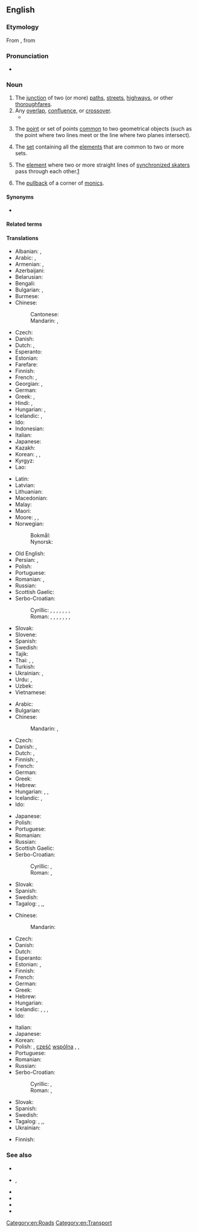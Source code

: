 ==English==
{{wikipedia}}

===Etymology===
From {{etyl|frm|en}} {{m|frm|intersection}}, from {{etyl|la|en}} {{m|la|intersectiō}}

===Pronunciation===
* {{IPA|en|/ˈɪntəɹˌsɛkʃən/|/ˌɪntəɹˈsɛkʃən/}}

===Noun===
{{en-noun}}

# The [[junction]] of two (or more) [[path]]s, [[street]]s, [[highway]]s, or other [[thoroughfare]]s.
# Any [[overlap]], [[confluence]], or [[crossover]].
#* {{quote-book|1=en|year=2015|author=James Lambert|editors=Lan Li, Jamie McKeown and Liming Liu|chapter=Lexicography as a teaching tool: A Hong Kong case study|title=Dictionaries and corpora: Innovations in reference science. Proceedings of ASIALEX 2015 Hong Kong|publisher=The Hong Kong Polytechnic University|location=Hong Kong|page=147|passage=Within this melee of '''intersections''' between English and Cantonese, the students, being themselves bilingually fluent, were able to navigate with perfect ease in communicative contexts where the provenance of a certain term or expression matters little.}}
# {{lb|en|geometry}} The [[point]] or set of points [[common]] to two geometrical objects (such as the point where two lines meet or the line where two planes intersect).
# {{lb|en|set theory}} The [[set]] containing all the [[element]]s that are common to two or more sets.
# {{lb|en|sports}} The [[element]] where two or more straight lines of [[synchronized skating|synchronized skaters]] pass through each other.[http://www.isu.org/vsite/vcontent/content/transnews/0,10869,4844-128590-19728-18885-295370-3787-4771-layout160-129898-news-item,00.html]
# {{lb|en|category theory}} The [[pullback]] of a corner of [[monic]]s.

====Synonyms====
* {{sense|junction of paths}} {{l|en|crossroads}}

====Related terms====
{{rel4|en
|intersect
|intersectional
|intersectionalism
|intersectionalist
|intersectionalistic
|intersectionality
}}

====Translations====
{{trans-top|junction of two or more paths, etc}}
* Albanian: {{t+|sq|ndërprerje|f}}, {{t+|sq|udhëkryq|m}}
* Arabic: {{t|ar|مُفْتَرَق|m}}, {{t|ar|تَقَاطُع|m}}
* Armenian: {{t+|hy|խաչմերուկ}}, {{t+|hy|քառուղի}}
* Azerbaijani: {{t|az|kəsişmə}}
* Belarusian: {{t|be|скрыжава́нне|n|sc=Cyrl}}
* Bengali: {{t|bn|ছেদ}}
* Bulgarian: {{t|bg|кръсто́вище|n}}, {{t+|bg|кръстопъ́т|m}}
* Burmese: {{t+|my|လမ်းဆုံ}}
* Chinese:
*: Cantonese: {{t|yue|路口|tr=lou6 hau2}}
*: Mandarin: {{t+|cmn|路口|tr=lùkǒu}}, {{t+|cmn|交叉|tr=jiāochā}}
* Czech: {{t+|cs|křižovatka|f}}
* Danish: {{t+|da|kryds|n}}
* Dutch: {{t+|nl|kruising|f}}, {{t+|nl|kruispunt|m}}
* Esperanto: {{t|eo|kruciĝo}}
* Estonian: {{t|et|ristmik}}
* Farefare: {{t|gur|sorɔpurŋa}}
* Finnish: {{t+|fi|risteys}}
* French: {{t+|fr|carrefour|m}}, {{t+|fr|intersection|f}}
* Georgian: {{t|ka|გზაჯვარედინი}}, {{t|ka|მებოძირი}}
* German: {{t+|de|Kreuzung|f}}
* Greek: {{t+|el|διασταύρωση|f}}, {{t+|el|σταυροδρόμι|n}}
* Hindi: {{t+|hi|चौराहा|m|sc=Deva}}, {{t+|hi|दोराहा|m|sc=Deva}}
* Hungarian: {{t+|hu|útkereszteződés}}, {{t+|hu|csomópont}}
* Icelandic: {{t|is|vegamót|n-p}}, {{t+|is|gatnamót|n-p}}
* Ido: {{t+|io|krucovoyo}}
* Indonesian: {{t+|id|persimpangan}}
* Italian: {{t+|it|incrocio|m}}
* Japanese: {{t+|ja|交差点|tr=こうさてん, kōsaten}}
* Kazakh: {{t|kk|қиылыс}}
* Korean: {{t+|ko|사거리}}, {{t+|ko|네거리}}, {{t+|ko|교차로}}
* Kyrgyz: {{t|ky|жолтоому}}
* Lao: {{t|lo|ທະວິບົດ}}
{{trans-mid}}
* Latin: {{t|la|ambivium|n}}
* Latvian: {{t|lv|krustošanās|m}}
* Lithuanian: {{t|lt|sankryža|f}}
* Macedonian: {{t|mk|крстопат|m|sc=Cyrl}}
* Malay: {{t|ms|persilangan}}
* Maori: {{t|mi|rīpekanga}}
* Moore: {{t|mos|so-baka}}, {{t|mos|so-palempaaga}}, {{t|mos|sotiisi}}
* Norwegian:
*: Bokmål: {{t+|nb|kryss|n}}
*: Nynorsk: {{t|nn|kryss|n}}
* Old English: {{t|ang|ġelǣte|n}}
* Persian: {{t+|fa|تقاطع|tr=taqâto'}}, {{t+|fa|چهارراه|tr=čahâr-râh}}
* Polish: {{t+|pl|skrzyżowanie|n}}
* Portuguese: {{t+|pt|interseção|f}}
* Romanian: {{t+|ro|intersecție|f}}, {{t+|ro|intersectare|f}}
* Russian: {{t+|ru|перекрёсток|m}}
* Scottish Gaelic: {{t|gd|eadar-ghearradh|m}}
* Serbo-Croatian:
*: Cyrillic: {{t|sh|кри́жа̄ње|n|sc=Cyrl}}, {{t|sh|ра́скр̄шће|n|sc=Cyrl}}, {{t|sh|ра́скрсница|f|sc=Cyrl}}, {{t|sh|ра́скрӣжје|n|sc=Cyrl}}, {{t|sh|крѝжӣште|n|sc=Cyrl}}, {{t|sh|крижо̀пӯт|m|sc=Cyrl}}, {{t|sh|крижо̀пӯће|n|sc=Cyrl}}, {{t|sh|крсто̀пӯће|n|sc=Cyrl}}
*: Roman: {{t+|sh|krížānje|n}}, {{t+|sh|ráskr̄šće|n}}, {{t+|sh|ráskrsnica|f}}, {{t+|sh|ráskrīžje|n}}, {{t+|sh|krìžīšte|n}}, {{t|sh|križòpūt|m}}, {{t+|sh|križòpūće|n}}, {{t+|sh|krstòpūće|n}}
* Slovak: {{t|sk|križovatka|f}}
* Slovene: {{t+|sl|križišče|n}}
* Spanish: {{t+|es|cruce|m}}
* Swedish: {{t+|sv|korsning|c}}
* Tajik: {{t|tg|чорраҳа}}
* Thai: {{t+|th|สี่แยก||tr=sèe-yâek}}, {{t|th|ทางแยก|tr=taang-yâek}}, {{t|th|ชุมทาง|tr=chum-taang}}
* Turkish: {{t+|tr|kesişme}}
* Ukrainian: {{t|uk|перехре́сток|m|sc=Cyrl}}, {{t|uk|перехре́стя|n|sc=Cyrl}}
* Urdu: {{t|ur|چوراہا|m|tr=caurāhā}}, {{t|ur|تقاطع|tr=taqātu'}}
* Uzbek: {{t+|uz|chorraha}}
* Vietnamese: {{t+|vi|ngã tư}}
{{trans-bottom}}

{{trans-top|in geometry}}
* Arabic: {{t|ar|تَقَاطُع}}
* Bulgarian: {{t|bg|пресечна точка}}
* Chinese:
*: Mandarin: {{t+|cmn|交點|sc=Hani}}, {{t+|cmn|交点|tr=jiāodiǎn|sc=Hani}}
* Czech: {{t|cs|průsečík|m}}
* Danish: {{t|da|skæring}}, {{t|da|skæringspunkt|n}}
* Dutch: {{t+|nl|kruispunt|m}}, {{t|nl|doorsnijding|f}}
* Finnish: {{t+|fi|leikkauspiste}}, {{t+|fi|leikkaus}}
* French: {{t+|fr|intersection|f}}
* German: {{t+|de|Schnittpunkt|m}}
* Greek: {{t+|el|τομή|f}}
* Hebrew: {{t|he|חיתוך}}
* Hungarian: {{t+|hu|metszőpont}}, {{t+|hu|metszéspont}}, {{t+|hu|metszet}}
* Icelandic: {{t|is|sniðmengi|n}}, {{qualifier|a single point of intersection}} {{t|is|skurðpunktur|m}}
* Ido: {{t+|io|interseko}}
{{trans-mid}}
* Japanese: {{t+|ja|交点|tr=こうてん, kōten}}
* Polish: {{t|pl|punkt przecięcia|m}}
* Portuguese: {{t+|pt|interseção|f}}
* Romanian: {{t+|ro|intersecție|f}}
* Russian: {{t+|ru|пересече́ние|n}}
* Scottish Gaelic: {{t|gd|eadar-ghearradh|m}}
* Serbo-Croatian:
*: Cyrillic: {{qualifier|Ekavian}} {{t|sh|пре́сек|m|sc=Cyrl}}, {{qualifier|Ijekavian}} {{t|sh|пре́сјек|m|sc=Cyrl}}
*: Roman: {{qualifier|Ekavian}} {{t|sh|prések|m}}, {{qualifier|Ijekavian}} {{t+|sh|présjek|m}}
* Slovak: {{t|sk|priesečník|m}}
* Spanish: {{t+|es|intersección|f}}
* Swedish: {{t+|sv|skärning|c}}
* Tagalog: {{t|tl|bagtasan}}, {{t|tl|pagbagtas}},, {{t+|tl|bagtas}}
{{trans-bottom}}

{{trans-top|in set theory}}
* Chinese:
*: Mandarin: {{t+|cmn|交集|tr=jiāojí|sc=Hani}}
* Czech: {{t|cs|průnik|m}}
* Danish: {{t|da|fællesmængde|c}}
* Dutch: {{t+|nl|doorsnede}}
* Esperanto: {{t|eo|komunaĵo}}
* Estonian: {{t|et|ühisosa}}, {{t|et|lõige}}
* Finnish: {{t+|fi|leikkaus}}
* French: {{t+|fr|intersection|f}}
* German: {{t+|de|Durchschnitt}}
* Greek: {{t+|el|τομή|f}}
* Hebrew: {{t|he|חיתוך}}
* Hungarian: {{t+|hu|metszet}}
* Icelandic: {{t|is|sniðmengi|n}}, {{t+|is|snið|n}}, {{t|is|skurðmengi|n}}, {{t|is|skarmengi|n}}
* Ido: {{t+|io|interseko}}
{{trans-mid}}
* Italian: {{t+|it|intersezione|f}}
* Japanese: {{t+|ja|積集合|tr=せきしゅうごう, sekishūgō}}
* Korean: {{t+|ko|교집합}}
* Polish: {{t+|pl|przekrój|m}}, [[część]] [[wspólny|wspólna]] {{g|f}}, {{t+|pl|przecięcie|n}}, {{t|pl|iloczyn zbiorów|m}}
* Portuguese: {{t+|pt|interseção|f}}
* Romanian: {{t+|ro|intersecție|f}}
* Russian: {{t+|ru|пересече́ние|n}}
* Serbo-Croatian:
*: Cyrillic: {{qualifier|Ekavian}} {{t|sh|пре́сек|m|sc=Cyrl}}, {{qualifier|Ijekavian}} {{t|sh|пре́сјек|m|sc=Cyrl}}
*: Roman: {{qualifier|Ekavian}} {{t|sh|prések|m}}, {{qualifier|Ijekavian}} {{t+|sh|présjek|m}}
* Slovak: {{t|sk|prienik|m}}
* Spanish: {{t+|es|intersección|f}}
* Swedish: {{t+|sv|snitt|n}}
* Tagalog: {{t|tl|bagtasan}}, {{t|tl|pagbagtas}},, {{t+|tl|bagtas}}
* Ukrainian: {{t|uk|перетин множин}}
{{trans-bottom}}

{{trans-top|two or more straight lines of synchronized skaters passing through each other}}
* Finnish: {{t+|fi|läpimeno}}
{{trans-mid}}
{{trans-bottom}}

===See also===
* {{l|en|corner}}
* {{l|en|crossroad}}, {{l|en|crossroads}}
* {{l|en|junction}}
* {{l|en|overlap}}
* {{l|en|union}}
* {{l|en|∩}}

[[Category:en:Roads]]
[[Category:en:Transport]]